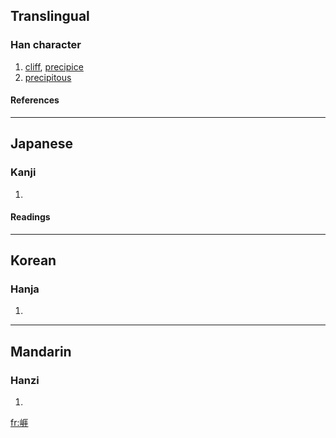 {{see|崖}}

==Translingual==
===Han character===
{{Han char|rn=46|rad=山|as=08|sn=11|four=|canj=山一土土 (UMGG), X山一土土 (XUMGG)}}
# [[cliff]], [[precipice]]
# [[precipitous]]
====References====
{{Han ref|kx=0314.070|dkj=08179|dj=0614.240|hdz=10778.070|uh=5D15|ud=23829}}
----
==Japanese==
===Kanji===
{{ja-kanji|grade=|rs=山08}}
# {{defn|Japanese}} 
====Readings====
{{ja-readings|on=[[がい]] (gai)|kun=[[がけ]] (gake)}}
----
==Korean==
===Hanja===
{{ko-hanja|hangeul=애|rv=ae|mr=ae}}
# {{defn|Korean}}
----
==Mandarin==
===Hanzi===
{{cmn-hanzi|pin=[[yá]] ([[ya2]])|wg=ya<sup>2</sup>}}
# {{defn|Mandarin}}

[[fr:崕]]